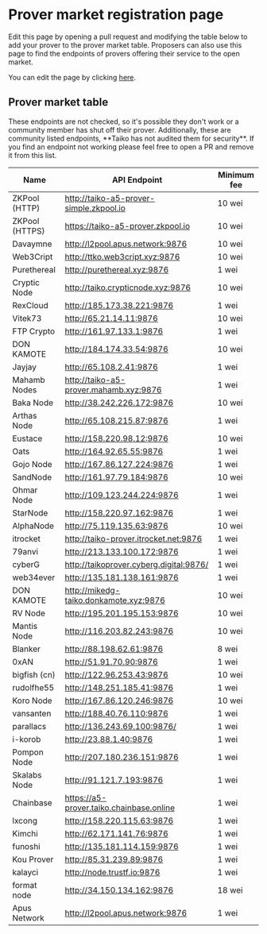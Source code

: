 
# Prover market registration page

Edit this page by opening a pull request and modifying the table below to add your prover to the prover market table. Proposers can also use this page to find the endpoints of provers offering their service to the open market.

You can edit the page by clicking [here](https://github.com/taikoxyz/taiko-mono/edit/main/packages/website/pages/docs/reference/prover-market-page.mdx).

## Prover market table

<Callout type="warning">
  These endpoints are not checked, so it's possible they don't work or a
  community member has shut off their prover. Additionally, these are community
  listed endpoints, **Taiko has not audited them for security**. If you find an
  endpoint not working please feel free to open a PR and remove it from this
  list.
</Callout>

| Name           | API Endpoint                            | Minimum fee |
| -------------- | --------------------------------------- | ----------- |
| ZKPool (HTTP)  | http://taiko-a5-prover-simple.zkpool.io | 10 wei      |
| ZKPool (HTTPS) | https://taiko-a5-prover.zkpool.io       | 10 wei      |
| Davaymne       | http://l2pool.apus.network:9876         | 10 wei      |
| Web3Cript      | http://ttko.web3cript.xyz:9876          | 10 wei      |
| Purethereal    | http://purethereal.xyz:9876             | 1 wei       |
| Cryptic Node   | http://taiko.crypticnode.xyz:9876       | 10 wei      |
| RexCloud       | http://185.173.38.221:9876              | 1 wei       |
| Vitek73        | http://65.21.14.11:9876                 | 10 wei      |
| FTP Crypto     | http://161.97.133.1:9876                | 1 wei       |
| DON KAMOTE     | http://184.174.33.54:9876               | 10 wei      |
| Jayjay         | http://65.108.2.41:9876                 | 1 wei       |
| Mahamb Nodes   | http://taiko-a5-prover.mahamb.xyz:9876  | 1 wei       |
| Baka Node      | http://38.242.226.172:9876              | 10 wei      |
| Arthas Node    | http://65.108.215.87:9876               | 1 wei       |
| Eustace        | http://158.220.98.12:9876               | 10 wei      |
| Oats           | http://164.92.65.55:9876                | 1 wei       |
| Gojo Node      | http://167.86.127.224:9876              | 1 wei       |
| SandNode       | http://161.97.79.184:9876               | 10 wei      |
| Ohmar Node     | http://109.123.244.224:9876             | 1 wei       |
| StarNode       | http://158.220.97.162:9876              | 1 wei       |
| AlphaNode      | http://75.119.135.63:9876               | 10 wei      |
| itrocket       | http://taiko-prover.itrocket.net:9876   | 1 wei       |
| 79anvi         | http://213.133.100.172:9876             | 1 wei       |
| cyberG         | http://taikoprover.cyberg.digital:9876/ | 1 wei       |
| web34ever      | http://135.181.138.161:9876             | 1 wei       |
| DON KAMOTE     | http://mikedg-taiko.donkamote.xyz:9876  | 10 wei      |
| RV Node        | http://195.201.195.153:9876             | 10 wei      |
| Mantis Node    | http://116.203.82.243:9876              | 10 wei      |
| Blanker        | http://88.198.62.61:9876                | 8 wei       |
| 0xAN           | http://51.91.70.90:9876                 | 1 wei       |
| bigfish (cn)   | http://122.96.253.43:9876               | 10 wei      |
| rudolfhe55     | http://148.251.185.41:9876              | 1 wei      |
| Koro Node      | http://167.86.120.246:9876              | 10 wei      |
| vansanten      | http://188.40.76.110:9876               | 1 wei      |
| parallacs      | http://136.243.69.100:9876/             | 1 wei      |
| i-korob        | http://23.88.1.40:9876                  | 1 wei      |
| Pompon Node    | http://207.180.236.151:9876             | 1 wei      |
| Skalabs Node   | http://91.121.7.193:9876                | 1 wei      |  
| Chainbase      | https://a5-prover.taiko.chainbase.online | 1 wei      |
| lxcong         | http://158.220.115.63:9876              | 1 wei      |
| Kimchi         | http://62.171.141.76:9876               | 1 wei      |
| funoshi        | http://135.181.114.159:9876             | 1 wei       |
| Kou Prover     | http://85.31.239.89:9876                | 1 wei      |
| kalayci        | http://node.trustf.io:9876              | 1 wei       |
| format node    | http://34.150.134.162:9876              | 18 wei      |
| Apus Network   | http://l2pool.apus.network:9876         | 1 wei      |
